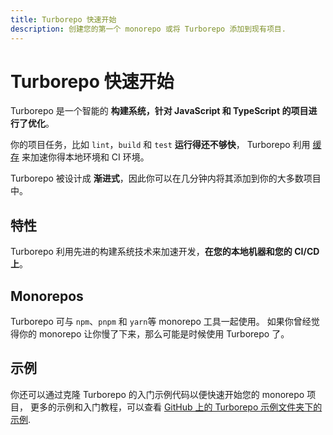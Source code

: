 ```yaml
---
title: Turborepo 快速开始
description: 创建您的第一个 monorepo 或将 Turborepo 添加到现有项目.
---
```



# Turborepo 快速开始

Turborepo 是一个智能的 **构建系统，针对 JavaScript 和 TypeScript 的项目进行了优化**。

你的项目任务，比如 `lint`，`build` 和 `test` **运行得还不够快**， Turborepo 利用 [缓存](/repo/docs/core-concepts/caching) 来加速你得本地环境和 CI 环境。

Turborepo 被设计成 **渐进式**，因此你可以在几分钟内将其添加到你的大多数项目中。

<QuickStartArea />

## 特性

Turborepo 利用先进的构建系统技术来加速开发，**在您的本地机器和您的 CI/CD 上**。

<LearnMoreArea />

## Monorepos

Turborepo 可与 `npm`、`pnpm` 和 `yarn`等 monorepo 工具一起使用。 如果你曾经觉得你的 monorepo 让你慢了下来，那么可能是时候使用 Turborepo 了。

<MonoreposArea />

## 示例

你还可以通过克隆 Turborepo 的入门示例代码以便快速开始您的 monorepo 项目， 更多的示例和入门教程，可以查看 [GitHub 上的 Turborepo 示例文件夹下的示例](https://github.com/vercel/turbo/tree/main/examples).

<ExamplesArea />

<FullTurboCTA />
